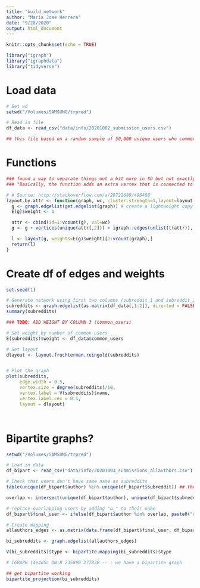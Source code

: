 ```yaml
---
title: "build_network"
author: "Maria Jose Herrera"
date: "9/28/2020"
output: html_document
---
```


```r
knitr::opts_chunk$set(echo = TRUE)
```

```r
library("igraph")
library("igraphdata")
library("tidyverse")
```


# Load data
```r
# Set wd
setwd("/Volumes/SAMSUNG/trpred")

# Read in file
df_data <- read_csv("data/info/20201002_submission_users.csv")

## this file based on a random sample of 50,000 unique users who commented, across all the subreddits

```

# Functions
```r
### found a way to separate things out a bit more in SO but not exactly sure how it does so....leaving it here for now
### "Basically, the function adds an extra vertex that is connected to all vertices belonging to the same community. The layout is calculated based on the new graph. Since each community is now connected by a common vertex, they tend to cluster together."

# # Source: http://stackoverflow.com/a/28722680/496488
layout.by.attr <- function(graph, wc, cluster.strength=1,layout=layout.auto) {
  g <- graph.edgelist(get.edgelist(graph)) # create a lightweight copy of graph w/o the attributes.
  E(g)$weight <- 1

  attr <- cbind(id=1:vcount(g), val=wc)
  g <- g + vertices(unique(attr[,2])) + igraph::edges(unlist(t(attr)), weight=cluster.strength)

  l <- layout(g, weights=E(g)$weight)[1:vcount(graph),]
  return(l)
}

```


# Create df of edges and weights

```r
set.seed(1)

# Generate network using first two columns (subreddit_1 and subreddit_2)
subreddits <- graph.edgelist(as.matrix(df_data[,1:2]), directed = FALSE) # Note that while above I created a new object that was the matrix and then created the graph, that's not necessary; you can have that step simply as a nested operation within the parentheses
summary(subreddits)

### TODO: ADD WEIGHT BY COLUMN 3 (common_users)

# Set weight by number of common users
E(subreddits)$weight <- df_data$common_users

# Set layout
dlayout <- layout.fruchterman.reingold(subreddits)


# Plot the graph
plot(subreddits, 
     edge.width = 0.5, 
     vertex.size = degree(subreddits)/10, 
     vertex.label = V(subreddits)$name,
     vertex.label.cex = 0.5,
     layout = dlayout)




```

# Bipartite graphs?

```r
setwd("/Volumes/SAMSUNG/trpred")

# Load in data
df_bipart <- read_csv("data/info/20201003_submissions_allauthors.csv")

# Check that users don't have same name as subreddits
table(unique(df_bipart$author) %in% unique(df_bipart$subreddit)) ## there are some overlaps

overlap <- intersect(unique(df_bipart$author), unique(df_bipart$subreddit)) 

# replace overlapping users by adding "u_" to their name
df_bipart$final_user <- ifelse(df_bipart$author %in% overlap, paste0("u_", df_bipart$author), df_bipart$author)

``` 

```r
# Create mapping
allauthors_edges <- as.matrix(data.frame(df_bipart$final_user, df_bipart$subreddit))

bi_subreddits <- graph.edgelist(allauthors_edges)

V(bi_subreddits)$type <- bipartite.mapping(bi_subreddits)$type

# IGRAPH 14e4d5c DN-B 235890 277830 -- : we have a bipartite graph

## get bipartite working
bipartite_projection(bi_subreddits)



```

